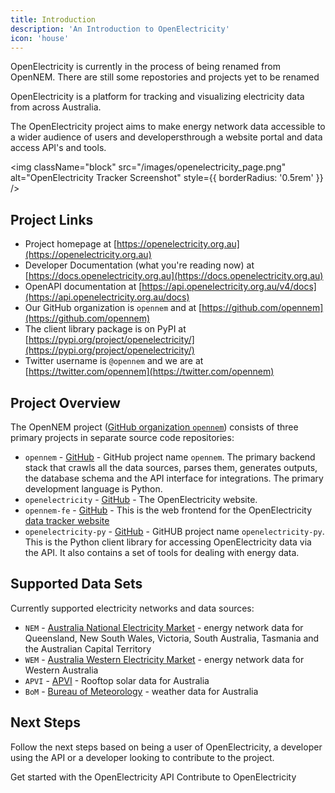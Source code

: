 ```yaml
---
title: Introduction
description: 'An Introduction to OpenElectricity'
icon: 'house'
---
```


<Note>OpenElectricity is currently in the process of being renamed from OpenNEM. There are still some repostories and projects yet to be renamed</Note>

OpenElectricity is a platform for tracking and visualizing electricity data from across Australia.

The OpenElectricity project aims to make energy network data accessible to a wider audience of users and developersthrough a website portal and data access API's and tools.

<img
  className="block"
  src="/images/openelectricity_page.png"
  alt="OpenElectricity Tracker Screenshot"
  style={{ borderRadius: '0.5rem' }}
/>


## Project Links

 * Project homepage at [https://openelectricity.org.au](https://openelectricity.org.au)
 * Developer Documentation (what you're reading now) at [https://docs.openelectricity.org.au](https://docs.openelectricity.org.au)
 * OpenAPI documentation at [https://api.openelectricity.org.au/v4/docs](https://api.openelectricity.org.au/docs)
 * Our GitHub organization is `opennem` and at [https://github.com/opennem](https://github.com/opennem)
 * The client library package is on PyPI at [https://pypi.org/project/openelectricity/](https://pypi.org/project/openelectricity/)
 * Twitter username is `@opennem` and we are at [https://twitter.com/opennem](https://twitter.com/opennem)


## Project Overview

The OpenNEM project ([GitHub organization `opennem`](https://github.com/opennem/)) consists of three primary projects in separate source code repositories:

 * `opennem` - [GitHub](https://github.com/opennem/opennem)  - GitHub project name `opennem`. The primary backend stack that crawls all the data sources, parses them, generates outputs, the database schema and the API interface for integrations. The primary development language is Python.
 * `openelectricity` - [GitHub](https://github.com/opennem/openelectricity) - The OpenElectricity website.
 * `opennem-fe` - [GitHub](https://github.com/opennem/opennem-fe) - This is the web frontend for the OpenElectricity [data tracker website](https://explorer.openelectricity.org.au)
 * `openelectricity-py` - [GitHub](https://github.com/opennem/openelectricity-py) - GitHUB project name `openelectricity-py`. This is the Python client library for accessing OpenElectricity data via the API. It also contains a set of tools for dealing with energy data.


## Supported Data Sets

Currently supported electricity networks and data sources:

* `NEM` - [Australia National Electricity Market](https://www.nemweb.com.au/) - energy network data for Queensland, New South Wales, Victoria, South Australia, Tasmania and the Australian Capital Territory
* `WEM` - [Australia Western Electricity Market](http://data.wa.aemo.com.au/) - energy network data for Western Australia
* `APVI` - [APVI](https://apvi.org.au) - Rooftop solar data for Australia
* `BoM` - [Bureau of Meteorology](https://www.bom.gov.au/climate/data/) - weather data for Australia

## Next Steps

Follow the next steps based on being a user of OpenElectricity, a developer using the API or a developer looking to contribute to the project.

<CardGroup cols={2}>
  <Card
    title="API Introduction"
    icon="pen-to-square"
    href="/api/introduction"
  >
    Get started with the OpenElectricity API
  </Card>
  <Card
    title="Development"
    icon="image"
    href="/backend/introduction"
  >
    Contribute to OpenElectricity
  </Card>
</CardGroup>

